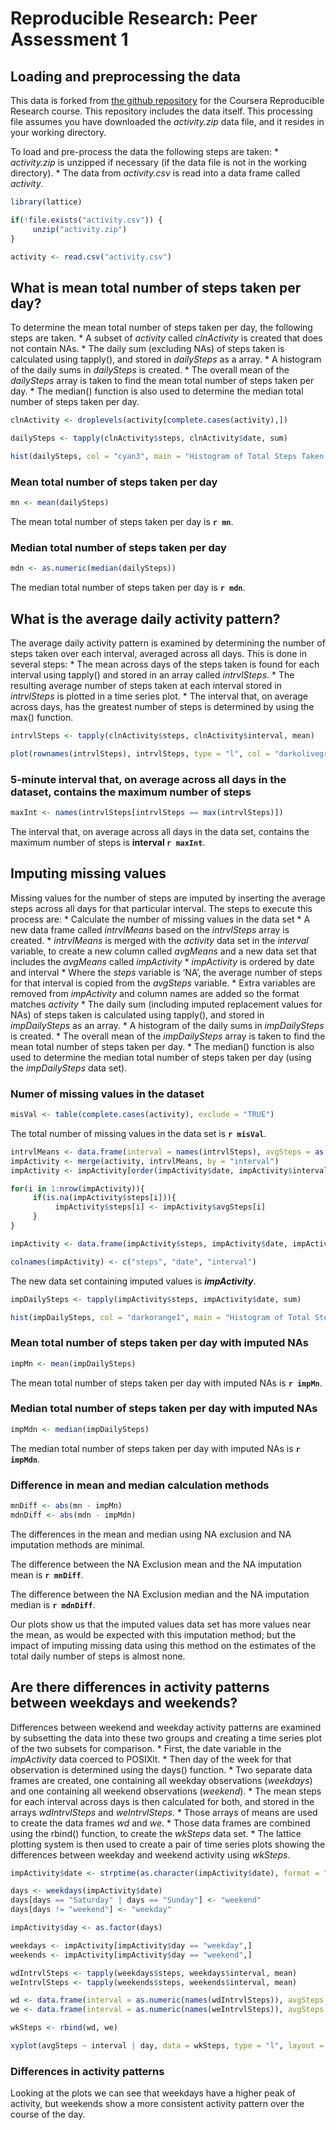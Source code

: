 # Reproducible Research: Peer Assessment 1


## Loading and preprocessing the data
This data is forked from [the github repository](https://github.com/rdpeng/RepData_PeerAssessment1) for the Coursera Reproducible Research course.  This repository includes the data itself.  This processing file assumes you have downloaded the <i>activity.zip</i> data file, and it resides in your working directory.

To load and pre-process the data the following steps are taken:
* <i>activity.zip</i> is unzipped if necessary (if the data file is not in the working directory).
* The data from <i>activity.csv</i> is read into a data frame called <i>activity</i>.
```r
library(lattice)

if(!file.exists("activity.csv")) {
     unzip("activity.zip")
}

activity <- read.csv("activity.csv")
```


## What is mean total number of steps taken per day?
To determine the mean total number of steps taken per day, the following steps are taken.
* A subset of <i>activity</i> called <i>clnActivity</i> is created that does not contain NAs.
* The daily sum (excluding NAs) of steps taken is calculated using tapply(), and stored in <i>dailySteps</i> as a array.
* A histogram of the daily sums in <i>dailySteps</i> is created.
* The overall mean of the <i>dailySteps</i> array is taken to find the mean total number of steps taken per day.
* The median() function is also used to determine the median total number of steps taken per day.
```r
clnActivity <- droplevels(activity[complete.cases(activity),])

dailySteps <- tapply(clnActivity$steps, clnActivity$date, sum)

hist(dailySteps, col = "cyan3", main = "Histogram of Total Steps Taken Each Day", ylim = c(0,40), xlab = "Total Steps Per Day", ylab = "Days")
```

### Mean total number of steps taken per day
```r
mn <- mean(dailySteps)
```
The mean total number of steps taken per day is <b>`r mn`</b>.

### Median total number of steps taken per day
```r
mdn <- as.numeric(median(dailySteps))
```
The median total number of steps taken per day is <b>`r mdn`</b>.


## What is the average daily activity pattern?
The average daily activity pattern is examined by determining the number of steps taken over each interval, averaged across all days.  This is done in several steps:
* The mean across days of the steps taken is found for each interval using tapply() and stored in an array called <i>intrvlSteps</i>.
* The resulting average number of steps taken at each interval stored in <i>intrvlSteps</i> is plotted in a time series plot.
* The interval that, on average across days, has the greatest number of steps is determined by using the max() function.
```r
intrvlSteps <- tapply(clnActivity$steps, clnActivity$interval, mean)

plot(rownames(intrvlSteps), intrvlSteps, type = "l", col = "darkolivegreen3", main = "Average daily activity pattern", xlab = "Interval", ylab = "Number of Steps")
```

### 5-minute interval that, on average across all days in the dataset, contains the maximum number of steps
```r
maxInt <- names(intrvlSteps[intrvlSteps == max(intrvlSteps)])
```
The interval that, on average across all days in the data set, contains the maximum number of steps is <b>interval `r maxInt`</b>.


## Imputing missing values
Missing values for the number of steps are imputed by inserting the average steps across all days for that particular interval.  The steps to execute this process are:
* Calculate the number of missing values in the data set
* A new data frame called <i>intrvlMeans</i> based on the <i>intrvlSteps</i> array is created.
* <i>intrvlMeans</i> is merged with the <i>activity</i> data set in the <i>interval</i> variable, to create a new column called <i>avgMeans</i> and a new data set that includes the <i>avgMeans</i> called <i>impActivity</i>
* <i>impActivity</i> is ordered by date and interval
* Where the <i>steps</i> variable is 'NA', the average number of steps for that interval is copied from the <i>avgSteps</i> variable.
* Extra variables are removed from <i>impActivity</i> and column names are added so the format matches <i>activity</i>
* The daily sum (including imputed replacement values for NAs) of steps taken is calculated using tapply(), and stored in <i>impDailySteps</i> as an array.
* A histogram of the daily sums in <i>impDailySteps</i> is created.
* The overall mean of the <i>impDailySteps</i> array is taken to find the mean total number of steps taken per day.
* The median() function is also used to determine the median total number of steps taken per day (using the <i>impDailySteps</i> data set).

### Numer of missing values in the dataset
```r
misVal <- table(complete.cases(activity), exclude = "TRUE")
```
The total number of missing values in the data set is <b>`r misVal`</b>.

```r
intrvlMeans <- data.frame(interval = names(intrvlSteps), avgSteps = as.numeric(intrvlSteps))
impActivity <- merge(activity, intrvlMeans, by = "interval")
impActivity <- impActivity[order(impActivity$date, impActivity$interval),]

for(i in 1:nrow(impActivity)){
     if(is.na(impActivity$steps[i])){
          impActivity$steps[i] <- impActivity$avgSteps[i]
     }
}

impActivity <- data.frame(impActivity$steps, impActivity$date, impActivity$interval)

colnames(impActivity) <- c("steps", "date", "interval")
```
The new data set containing imputed values is <i><b>impActivity</b></i>.

```r
impDailySteps <- tapply(impActivity$steps, impActivity$date, sum)

hist(impDailySteps, col = "darkorange1", main = "Histogram of Total Steps Taken Each Day (NAs imputed)", ylim = c(0,40), xlab = "Total Steps Per Day", ylab = "Days")
```

### Mean total number of steps taken per day with imputed NAs
```r
impMn <- mean(impDailySteps)
```
The mean total number of steps taken per day with imputed NAs is <b>`r impMn`</b>.

### Median total number of steps taken per day with imputed NAs
```r
impMdn <- median(impDailySteps)
```
The median total number of steps taken per day with imputed NAs is <b>`r impMdn`</b>.

### Difference in mean and median calculation methods
```r
mnDiff <- abs(mn - impMn)
mdnDiff <- abs(mdn - impMdn)
```
The differences in the mean and median using NA exclusion and NA imputation methods are minimal.

The difference between the NA Exclusion mean and the NA imputation mean is <b>`r mnDiff`</b>.

The difference between the NA Exclusion median and the NA imputation median is <b>`r mdnDiff`</b>.

Our plots show us that the imputed values data set has more values near the mean, as would be expected with this imputation method; but the impact of imputing missing data using this method on the estimates of the total daily number of steps is almost none.

## Are there differences in activity patterns between weekdays and weekends?
Differences between weekend and weekday activity patterns are examined by subsetting the data into these two groups and creating a time series plot of the two subsets for comparison.
* First, the date variable in the <i>impActivity</i> data coerced to POSIXlt.
* Then day of the week for that observation is determined using the days() function.
* Two separate data frames are created, one containing all weekday observations (<i>weekdays</i>) and one containing all weekend observations (<i>weekend</i>).
* The mean steps for each interval across days is then calculated for both, and stored in the arrays <i>wdIntrvlSteps</i> and <i>weIntrvlSteps</i>.
* Those arrays of means are used to create the data frames <i>wd</i> and <i>we</i>.
* Those data frames are combined using the rbind() function, to create the <i>wkSteps</i> data set.
* The lattice plotting system is then used to create a pair of time series plots showing the differences between weekday and weekend activity using <i>wkSteps</i>.
```r
impActivity$date <- strptime(as.character(impActivity$date), format = "%Y-%m-%d")

days <- weekdays(impActivity$date)
days[days == "Saturday" | days == "Sunday"] <- "weekend"
days[days != "weekend"] <- "weekday"

impActivity$day <- as.factor(days)

weekdays <- impActivity[impActivity$day == "weekday",]
weekends <- impActivity[impActivity$day == "weekend",]

wdIntrvlSteps <- tapply(weekdays$steps, weekdays$interval, mean)
weIntrvlSteps <- tapply(weekends$steps, weekends$interval, mean)

wd <- data.frame(interval = as.numeric(names(wdIntrvlSteps)), avgSteps = as.numeric(wdIntrvlSteps), day = "weekday")
we <- data.frame(interval = as.numeric(names(weIntrvlSteps)), avgSteps = as.numeric(weIntrvlSteps), day = "weekend")

wkSteps <- rbind(wd, we)

xyplot(avgSteps ~ interval | day, data = wkSteps, type = "l", layout = c(1,2), xlab = "Interval", ylab = "Number of steps")
```
### Differences in activity patterns
Looking at the plots we can see that weekdays have a higher peak of activity, but weekends show a more consistent activity pattern over the course of the day.